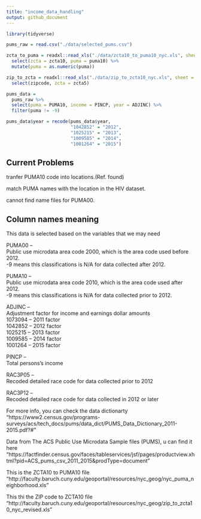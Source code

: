 ```yaml
---
title: "income_data_handling"
output: github_document
---
```

```r
library(tidyverse)
```



```r
pums_raw = read.csv("./data/selected_pums.csv")

zcta_to_puma = readxl::read_xls("./data/zcta10_to_puma10_nyc.xls", sheet = 2) %>% 
  select(zcta = zcta10, puma = puma10) %>% 
  mutate(puma = as.numeric(puma))

zip_to_zcta = readxl::read_xls("./data/zip_to_zcta10_nyc.xls", sheet = 2) %>% 
  select(zipcode, zcta = zcta5)
```

```r
pums_data = 
  pums_raw %>% 
  select(puma = PUMA10, income = PINCP, year = ADJINC) %>% 
  filter(puma != -9) 

pums_data$year = recode(pums_data$year, 
                        "1042852" = "2012",
                        "1025215" = "2013",  
                        "1009585" = "2014", 
                        "1001264" = "2015")

```


## Current Problems
tranfer PUMA10 code into locations.(Ref. found)  
  
match PUMA names with the location in the HIV dataset.  
  
cannot find name files for PUMA00.  
  
## Column names meaning  
  
This data is selected based on the variables that we may need
  
PUMA00 --  
Public use microdata area code 2000, which is the area code used before 2012.  
-9 means this classifications is N/A for data collected after 2012. 
  
PUMA10 --  
Public use microdata area code 2010, which is the area code used after 2012.  
-9 means this classifications is N/A for data collected prior to 2012.   
  
ADJINC --  
Adjustment factor for income and earnings dollar amounts  
1073094 -- 2011 factor  
1042852 -- 2012 factor  
1025215 -- 2013 factor  
1009585 -- 2014 factor  
1001264 -- 2015 factor  
  
PINCP --  
Total persons's income  
  

RAC3P05 --  
Recoded detailed race code for data collected prior to 2012  
  
RAC3P12 --  
Recoded detailed race code for data collected in 2012 or later  
  
For more info, you can check the data dictionarty "https://www2.census.gov/programs-surveys/acs/tech_docs/pums/data_dict/PUMS_Data_Dictionary_2011-2015.pdf?#"
  
Data from The ACS Public Use Microdata Sample files (PUMS), u can find it here "https://factfinder.census.gov/faces/tableservices/jsf/pages/productview.xhtml?pid=ACS_pums_csv_2011_2015&prodType=document"

This is the ZCTA10 to PUMA10 file
"http://faculty.baruch.cuny.edu/geoportal/resources/nyc_geog/nyc_puma_neighborhood.xls"

This thi the ZIP code to ZCTA10 file
"http://faculty.baruch.cuny.edu/geoportal/resources/nyc_geog/zip_to_zcta10_nyc_revised.xls"